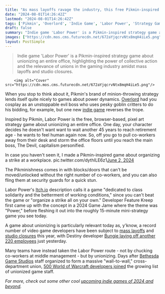 ```yaml
---
title: "As mass layoffs ravage the industry, this free Pikmin-inspired indie game is here to let you fling co-workers at management in an effort to unionize"
date: "2024-08-01T14:26:42Z"
lastmod: "2024-08-01T14:26:42Z"
tags: ['Pikmin', 'Overlord', 'Indie Game', 'Labor Power', 'Strategy Game', 'Unionizing']
draft: false
summary: "Indie game 'Labor Power' is a Pikmin-inspired strategy game about unionizing an entire office, highlighting the power of collective action and the relevance of unions in the gaming industry amidst mass layoffs and studio closures."
images: ["https://cdn.mos.cms.futurecdn.net/672aYjqcrvNtx8mqH4iLe5.png"]
layout: PostSimple
---
```

> Indie game 'Labor Power' is a Pikmin-inspired strategy game about unionizing an entire office, highlighting the power of collective action and the relevance of unions in the gaming industry amidst mass layoffs and studio closures.


        <img alt="Cover" src="https://cdn.mos.cms.futurecdn.net/672aYjqcrvNtx8mqH4iLe5.png"/>
        
When you stop to think about it, Pikmin's brand of minion-throwing strategy lends itself quite nicely to games about power dynamics. [Overlord](https://www.gamesradar.com/overlord-review/) had you cosplay as an unstoppable evil boss who uses pesky goblin critters to do his bidding, for example, but one new [indie game](https://www.gamesradar.com/tag/indie-game/) reverses the trope.

Inspired by Pikmin, Labor Power is the free, browser-based, pixel art strategy game about unionizing an entire office. One day, your character decides he doesn't want want to wait another 45 years to reach retirement age - he wants to feel human again now. So, off you go to pull co-workers away from their desk and storm the office floors until you reach the main boss, The Devil, capitalism personified. 

In case you haven't seen it, I made a Pikmin-inspired game about organizing a strike at a workplace. pic.twitter.com/dythILE6z1[June 2, 2024](https://twitter.com/FeatureKreep/status/1797312683420553277)

The Pikminishness comes in with blocks/doors that can't be moved/unlocked without the right number of co-workers, and you can also fling them at security guards for a quick stun.

Labor Power's [Itch.io](https://featurekreep.itch.io/labor-power) description calls it a game "dedicated to class solidarity and the betterment of working conditions," since you can't beat the game or "organize a strike all on your own." Developer Feature Kreep first came up with the concept in a 2024 Game Jame where the theme was "Power," before fleshing it out into the roughly 15-minute mini-strategy game you see today.

A game about unionizing is particularly relevant today as, y'know, a record number of video game developers have been subject to [mass layoffs](https://www.gamesradar.com/games/ign-owner-reportedly-closes-humble-games-publisher-of-wildly-popular-indie-games-like-coral-island-unpacking-signalis-and-forager/) and [studio closures](https://www.gamesradar.com/games/action/microsoft-reportedly-closing-the-bethesda-studios-behind-redfall-hi-fi-rush-and-more-following-reprioritization-of-titles-and-resources/) this year, with Destiny developer [Bungie laying off another 220 employees](https://www.gamesradar.com/games/destiny/destiny-devs-blindsided-after-another-220-inexcusable-layoffs-are-announced-publicly-this-is-how-ive-found-out-im-laid-off/) just yesterday. 

Many teams have instead taken the Labor Power route - not by chucking co-workers at middle management - but by unionizing. Days after [Bethesda Game Studios](https://www.gamesradar.com/tag/bethesda-game-studios/) staff organized to form a massive "wall-to-wall," cross-department union, [500 World of Warcraft developers joined](https://www.gamesradar.com/games/world-of-warcraft/days-after-losing-a-friendly-race-to-bethesda-staff-over-500-world-of-warcraft-devs-unionize-at-blizzard-never-happier-to-be-outrun/) the growing list of unionized game staff.

*For more, check out some other cool *[<em>upcoming indie games of 2024 and beyond</em>](https://www.gamesradar.com/upcoming-indie-games/)*.*
        